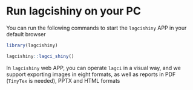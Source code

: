 # Run lagcishiny on your PC

You can run the following commands to start the `lagcishiny` APP in your default browser

```r
library(lagcishiny)

lagcishiny::lagci_shiny()
```

In `lagcishiny` web APP, you can operate `lagci` in a visual way, and we support exporting images in eight formats, as well as reports in PDF (`TinyTex` is needed), PPTX and HTML formats
